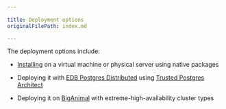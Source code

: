 ```yaml
---
 
title: Deployment options
originalFilePath: index.md

---
```




The deployment options include:

- [Installing](installing) on a virtual machine or physical server using native packages

- Deploying it with [EDB Postgres Distributed](/pgd/latest/) using [Trusted Postgres Architect](/pgd/latest/deploy-config/deploy-tpa/)

- Deploying it on [BigAnimal](/biganimal/latest/) with extreme-high-availability cluster types
